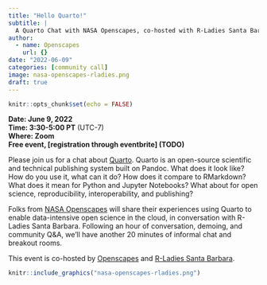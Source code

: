 ```yaml
---
title: "Hello Quarto!"
subtitle: |
  A Quarto Chat with NASA Openscapes, co-hosted with R-Ladies Santa Barbara
author:
  - name: Openscapes
    url: {}
date: "2022-06-09"
categories: [community call]
image: nasa-openscapes-rladies.png
draft: true    
---
```


```r
knitr::opts_chunk$set(echo = FALSE)
```

**Date: June 9, 2022**\
**Time: 3:30-5:00 PT** (UTC-7)\
**Where: Zoom**\
**Free event, [registration through eventbrite] (TODO)** <!---[**Video Recording**]() --->

Please join us for a chat about [Quarto](http://quarto.org/). Quarto is an open-source scientific and technical publishing system built on Pandoc. What does it look like? How do you use it, what can it do? How does it compare to RMarkdown? What does it mean for Python and Jupyter Notebooks? What about for open science, reproducibility, interoperability, and publishing?

Folks from [NASA Openscapes](https://nasa-openscapes.github.io) will share their experiences using Quarto to enable data-intensive open science in the cloud, in conversation with R-Ladies Santa Barbara. Following an hour of conversation, demoing, and community Q&A, we'll have another 20 minutes of informal chat and breakout rooms.

This event is co-hosted by [Openscapes](https://openscapes.org) and [R-Ladies Santa Barbara](https://twitter.com/RLadiesSB).


```r
knitr::include_graphics("nasa-openscapes-rladies.png")  
```
